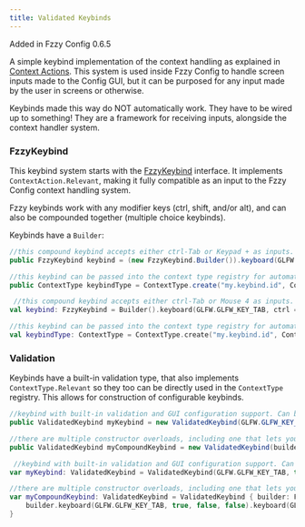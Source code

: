 ```yaml
---
title: Validated Keybinds
---
```


<Callout>
Added in Fzzy Config 0.6.5
</Callout>

A simple keybind implementation of the context handling as explained in [Context Actions](../../features/Context-Actions). This system is used inside Fzzy Config to handle screen inputs made to the Config GUI, but it can be purposed for any input made by the user in screens or otherwise.

<Callout variant="warning">
Keybinds made this way do NOT automatically work. They have to be wired up to something! They are a framework for receiving inputs, alongside the context handler system.
</Callout>

### FzzyKeybind

This keybind system starts with the [FzzyKeybind](https://fzzyhmstrs.github.io/fconfig/-fzzy%20-config/me.fzzyhmstrs.fzzy_config.screen.context/-fzzy-keybind/index.html) interface. It implements `ContextAction.Relevant`, making it fully compatible as an input to the Fzzy Config context handling system.

Fzzy keybinds work with any modifier keys (ctrl, shift, and/or alt), and can also be compounded together (multiple choice keybinds).

Keybinds have a `Builder`:

<CodeTabs>

```java !!tabs Java
//this compound keybind accepts either ctrl-Tab or Keypad + as inputs.
public FzzyKeybind keybind = (new FzzyKeybind.Builder()).keyboard(GLFW.GLFW_KEY_TAB, true, false, false).keyboard(GLFW.GLFW_KEY_KP_ADD).build();

//this keybind can be passed into the context type registry for automatic handling (or used separately of course).
public ContextType keybindType = ContextType.create("my.keybind.id", ContextInput.KEYBOARD, keybind);
```

```kotlin !!tabs Kotlin
 //this compound keybind accepts either ctrl-Tab or Mouse 4 as inputs.
val keybind: FzzyKeybind = Builder().keyboard(GLFW.GLFW_KEY_TAB, ctrl = true, shift = false, alt = false).mouse(GLFW.GLFW_MOUSE_BUTTON_4).build()

//this keybind can be passed into the context type registry for automatic handling (or used separately of course).
val keybindType: ContextType = ContextType.create("my.keybind.id", ContextInput.KEYBOARD, keybind)
```

</CodeTabs>

### Validation
Keybinds have a built-in validation type, that also implements `ContextType.Relevant` so they too can be directly used in the `ContextType` registry. This allows for construction of configurable keybinds.

<CodeTabs>

```java !!tabs Java
//keybind with built-in validation and GUI configuration support. Can be registered to the context type registry just like above.
public ValidatedKeybind myKeybind = new ValidatedKeybind(GLFW.GLFW_KEY_TAB, true, false, false);

//there are multiple constructor overloads, including one that lets you operate on a provided Builder for construction of compound keybinds.
public ValidatedKeybind myCompoundKeybind = new ValidatedKeybind(builder -> builder.keyboard(GLFW.GLFW_KEY_TAB, true, false, false).keyboard(GLFW.GLFW_KEY_KP_ADD));
```

```kotlin !!tabs Kotlin
 //keybind with built-in validation and GUI configuration support. Can be registered to the context type registry just like above.
var myKeybind: ValidatedKeybind = ValidatedKeybind(GLFW.GLFW_KEY_TAB, true, false, false)

//there are multiple constructor overloads, including one that lets you operate on a provided Builder for construction of compound keybinds.
var myCompoundKeybind: ValidatedKeybind = ValidatedKeybind { builder: FzzyKeybind.Builder ->
    builder.keyboard(GLFW.GLFW_KEY_TAB, true, false, false).keyboard(GLFW.GLFW_KEY_KP_ADD)
}
```

</CodeTabs>


